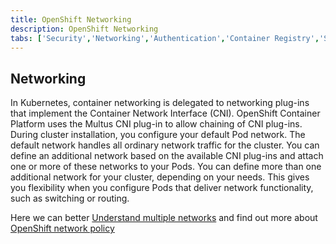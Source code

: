 ```yaml
---
title: OpenShift Networking
description: OpenShift Networking
tabs: ['Security','Networking','Authentication','Container Registry','Storage']
---
```


## Networking

In Kubernetes, container networking is delegated to networking plug-ins that implement the Container Network Interface (CNI).
OpenShift Container Platform uses the Multus CNI plug-in to allow chaining of CNI plug-ins. During cluster installation, you configure your default Pod network.
The default network handles all ordinary network traffic for the cluster. You can define an additional network based on the available CNI plug-ins and attach one or more of these networks to your Pods.
You can define more than one additional network for your cluster, depending on your needs. This gives you flexibility when you configure Pods that deliver network functionality, such as switching or routing.

Here we can better [Understand multiple networks](https://docs.openshift.com/container-platform/4.5/networking/multiple_networks/understanding-multiple-networks.html) and find out more about [OpenShift network policy](https://docs.openshift.com/container-platform/4.5/networking/network_policy/about-network-policy.html)
